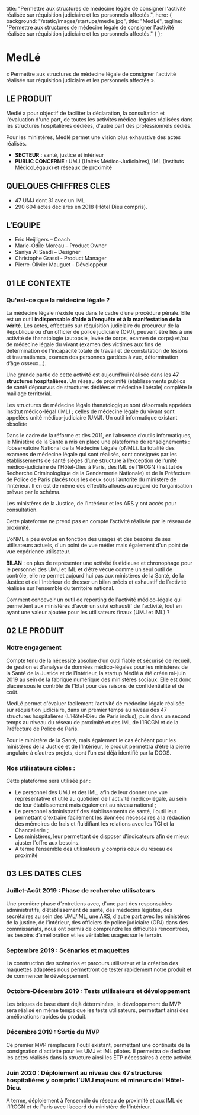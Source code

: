 
  title:
    "Permettre aux structures de médecine légale de consigner l'activité réalisée sur réquisition judiciaire et les personnels affectés.",
  hero: {
    background: "/static/images/startups/medle.jpg",
    title: "MedLé",
    tagline:
      "Permettre aux structures de médecine légale de consigner l'activité réalisée sur réquisition judiciaire et les personnels affectés."
  }
};

<LayoutArticle meta={meta} startup="medle">

# MedLé

« Permettre aux structures de médecine légale de consigner l'activité réalisée
sur réquisition judiciaire et les personnels affectés ».

## LE PRODUIT

Medlé a pour objectif de faciliter la déclaration, la consultation et l'évaluation d'une part, de toutes les activités médico-légales réalisées dans les structures hospitalières dédiées, d'autre part des professionnels dédiés.

Pour les ministères, Medlé permet une vision plus exhaustive des actes réalisés.

- **SECTEUR** : santé, justice et intérieur
- **PUBLIC CONCERNE** : UMJ (Unités Médico-Judiciaires), IML (Instituts MédicoLégaux) et réseaux de proximité

## QUELQUES CHIFFRES CLES

- 47 UMJ dont 31 avec un IML
- 290 604 actes déclarés en 2018 (Hôtel Dieu compris).

## LʼEQUIPE

- Eric Heijligers – Coach
- Marie-Odile Moreau – Product Owner
- Saniya Al Saadi – Designer
- Christophe Grassi - Product Manager
- Pierre-Olivier Mauguet - Développeur

## 01 LE CONTEXTE

### Qu'est-ce que la médecine légale ?

La médecine légale nʼexiste que dans le cadre dʼune procédure pénale. Elle est un outil **indispensable dʼaide à lʼenquête et à la manifestation de la vérité**. Les actes, effectués sur réquisition judiciaire du procureur de la République ou dʼun officier de police judiciaire (OPJ), peuvent être liés à une activité de thanatologie (autopsie, levée de corps, examen de corps) et/ou de médecine légale du vivant (examen des victimes aux fins de détermination de lʼincapacité totale de travail et de constatation de lésions et traumatismes, examen des personnes gardées à vue, détermination dʼâge osseux…).

Une grande partie de cette activité est aujourdʼhui réalisée dans les **47 structures hospitalières**. Un réseau de proximité (établissements publics de santé dépourvus de structures dédiées et médecine libérale) complète le maillage territorial.

Les structures de médecine légale thanatologique sont désormais appelées institut médico-légal (IML) ; celles de médecine légale du vivant sont appelées unité médico-judiciaire (UMJ). Un outil informatique existant obsolète

Dans le cadre de la réforme et dès 2011, en lʼabsence dʼoutils informatiques, le Ministère de la Santé a mis en place une plateforme de renseignements : lʼobservatoire National de la Médecine Légale (oNML). La totalité des examens de médecine légale qui sont réalisés, sont consignés par les établissements de santé sièges dʼune structure à lʼexception de lʼunité médico-judiciaire de lʼHôtel-Dieu à Paris, des IML de lʼIRCGN (Institut de Recherche Criminologique de la Gendarmerie Nationale) et de la Préfecture de Police de Paris placés tous les deux sous lʼautorité du ministère de lʼintérieur. Il en est de même des effectifs alloués au regard de lʼorganisation prévue par le schéma.

Les ministères de la Justice, de lʼIntérieur et les ARS y ont accès pour consultation.

Cette plateforme ne prend pas en compte lʼactivité réalisée par le réseau de proximité.

LʼoNML a peu évolué en fonction des usages et des besoins de ses utilisateurs actuels, d'un point de vue métier mais également d'un point de vue expérience utilisateur.

**BILAN** : en plus de représenter une activité fastidieuse et chronophage pour le personnel des UMJ et IML et dʼêtre vécue comme un seul outil de contrôle, elle ne permet aujourd'hui pas aux ministères de la Santé, de la Justice et de l'Intérieur de dresser un bilan précis et exhaustif de lʼactivité réalisée sur lʼensemble du territoire national.

Comment concevoir un outil de reporting de l'activité médico-légale qui permettent aux ministères d'avoir un suivi exhaustif de l'activité, tout en ayant une valeur ajoutée pour les utilisateurs finaux (UMJ et IML) ?

## 02 LE PRODUIT

### Notre engagement

Compte tenu de la nécessité absolue dʼun outil fiable et sécurisé de recueil, de gestion et dʼanalyse de données médico-légales pour les ministères de la Santé de la Justice et de lʼIntérieur, la startup Medlé a été créée mi-juin 2019 au sein de la fabrique numérique des ministères sociaux. Elle est donc placée sous le contrôle de l'Etat pour des raisons de confidentialité et de coût.

MedLé permet d'évaluer facilement lʼactivité de médecine légale réalisée sur réquisition judiciaire, dans un premier temps au niveau des 47 structures hospitalières (LʼHôtel-Dieu de Paris inclus), puis dans un second temps au niveau du réseau de proximité et des IML de lʼIRCGN et de la Préfecture de Police de Paris.

Pour le ministère de la Santé, mais également le cas échéant pour les ministères de la Justice et de lʼIntérieur, le produit permettra dʼêtre la pierre angulaire à dʼautres projets, dont lʼun est déjà identifié par la DGOS.

### Nos utilisateurs cibles :

Cette plateforme sera utilisée par :

- Le personnel des UMJ et des IML, afin de leur donner une vue représentative et utile au quotidien de l'activité médico-légale, au sein de leur établissement mais également au niveau national ;
- Le personnel administratif des établissements de santé, l'outil leur permettant d'extraire facilement les données nécessaires à la rédaction des mémoires de frais et fluidifiant les relations avec les TGI et la Chancellerie ;
- Les ministères, leur permettant de disposer d'indicateurs afin de mieux ajuster l'offre aux besoins.
- A terme lʼensemble des utilisateurs y compris ceux du réseau de proximité

## 03 LES DATES CLES

### Juillet-Août 2019 : Phase de recherche utilisateurs

Une première phase dʼentretiens avec, d'une part des responsables administratifs, dʼétablissement de santé, des médecins légistes, des secrétaires au sein des UMJ/IML, une ARS, d'autre part avec les ministères de la justice, de lʼintérieur, des officiers de police judiciaire (OPJ) dans des commissariats, nous ont permis de comprendre les difficultés rencontrées, les besoins dʼamélioration et les véritables usages sur le terrain.

### Septembre 2019 : Scénarios et maquettes

La construction des scénarios et parcours utilisateur et la création des maquettes adaptées nous permettront de tester rapidement notre produit et de commencer le développement.

### Octobre-Décembre 2019 : Tests utilisateurs et développement

Les briques de base étant déjà déterminées, le développement du MVP sera réalisé en même temps que les tests utilisateurs, permettant ainsi des améliorations rapides du produit.

### Décembre 2019 : Sortie du MVP

Ce premier MVP remplacera l'outil existant, permettant une continuité de la consignation d'activité pour les UMJ et IML pilotes. Il permettra de déclarer les actes réalisés dans la structure ainsi les ETP nécessaires à cette activité.

### Juin 2020 : Déploiement au niveau des 47 structures hospitalières y compris lʼUMJ majeurs et mineurs de lʼHôtel-Dieu.

A terme, déploiement à lʼensemble du réseau de proximité et aux IML de lʼIRCGN et de Paris avec lʼaccord du ministère de lʼintérieur.

</LayoutArticle>
